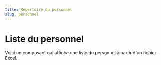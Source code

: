 ```yaml
---
title: Répertoire du personnel
slug: personnel
---
```



# Liste du personnel

Voici un composant qui affiche une liste du personnel à partir d'un fichier Excel.

<RepertoirePersonnel />
